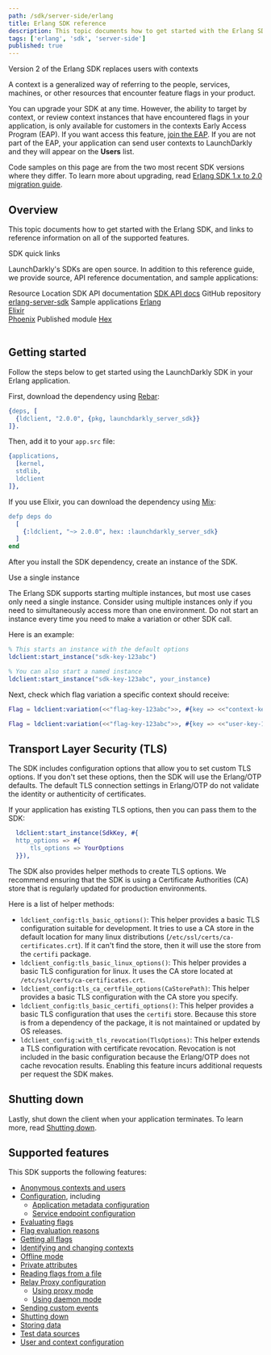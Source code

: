```yaml
---
path: /sdk/server-side/erlang
title: Erlang SDK reference
description: This topic documents how to get started with the Erlang SDK, and links to reference information on all of the supported features.
tags: ['erlang', 'sdk', 'server-side']
published: true
---
```


<Callout intent="info">
<CalloutTitle>Version 2 of the Erlang SDK replaces users with contexts</CalloutTitle>
<CalloutDescription>

A context is a generalized way of referring to the people, services, machines, or other resources that encounter feature flags in your product.

You can upgrade your SDK at any time. However, the ability to target by context, or review context instances that have encountered flags in your application, is only available for customers in the contexts Early Access Program (EAP). If you want access this feature, [join the EAP](https://launchdarkly.com/eap). If you are not part of the EAP, your application can send user contexts to LaunchDarkly and they will appear on the **Users** list.

Code samples on this page are from the two most recent SDK versions where they differ. To learn more about upgrading, read [Erlang SDK 1.x to 2.0 migration guide](/sdk/server-side/erlang/migration-1-to-2).

</CalloutDescription>
</Callout>

## Overview

This topic documents how to get started with the Erlang SDK, and links to reference information on all of the supported features.

<Callout intent="primary">
<CalloutTitle>SDK quick links</CalloutTitle>
<CalloutDescription>

LaunchDarkly's SDKs are open source. In addition to this reference guide, we provide source, API reference documentation, and sample applications:

<Table>
  <TableHeader>
    <TableHeadCell>Resource</TableHeadCell>
    <TableHeadCell>Location</TableHeadCell>
  </TableHeader>
  <TableBody>
    <TableRow>
      <TableCell>SDK API documentation</TableCell>
      <TableCell><a href="https://hexdocs.pm/launchdarkly_server_sdk/">SDK API docs</a></TableCell>
    </TableRow>
    <TableRow>
      <TableCell>GitHub repository</TableCell>
      <TableCell><a href="https://github.com/launchdarkly/erlang-server-sdk/">erlang-server-sdk</a></TableCell>
    </TableRow>
    <TableRow>
      <TableCell>Sample applications</TableCell>
      <TableCell><a href="https://github.com/launchdarkly/hello-erlang/">Erlang</a> <br/> <a href="https://github.com/launchdarkly/hello-elixir">Elixir</a><br/> <a href="https://github.com/launchdarkly/hello-phoenix">Phoenix</a></TableCell>
    </TableRow>
    <TableRow>
      <TableCell>Published module</TableCell>
      <TableCell><a href="https://hex.pm/packages/launchdarkly_server_sdk">Hex</a></TableCell>
    </TableRow>
  </TableBody>
</Table>

</CalloutDescription>
</Callout>

## Getting started

Follow the steps below to get started using the LaunchDarkly SDK in your Erlang application.

First, download the dependency using [Rebar](https://www.rebar3.org/):

<CodeSample>
<CSTab label="Erlang">

```erlang
{deps, [
  {ldclient, "2.0.0", {pkg, launchdarkly_server_sdk}}
]}.
```

</CSTab>
</CodeSample>

Then, add it to your `app.src` file:

<CodeSample>
<CSTab label="Erlang">

```erlang
{applications,
  [kernel,
  stdlib,
  ldclient
]},
```

</CSTab>
</CodeSample>

If you use Elixir, you can download the dependency using [Mix](https://elixir-lang.org/getting-started/mix-otp/introduction-to-mix.html):

<CodeSample>
<CSTab label="Elixir">

```erlang
defp deps do
  [
    {:ldclient, "~> 2.0.0", hex: :launchdarkly_server_sdk}
  ]
end
```

</CSTab>
</CodeSample>

After you install the SDK dependency, create an instance of the SDK.

<Callout intent="info">
<CalloutTitle>Use a single instance</CalloutTitle>
<CalloutDescription>

The Erlang SDK supports starting multiple instances, but most use cases only need a single instance. Consider using multiple instances only if you need to simultaneously access more than one environment. Do not start an instance every time you need to make a variation or other SDK call.

</CalloutDescription>
</Callout>

Here is an example:

<CodeSample>
<CSTab label="Erlang">

```erlang
% This starts an instance with the default options
ldclient:start_instance("sdk-key-123abc")

% You can also start a named instance
ldclient:start_instance("sdk-key-123abc", your_instance)
```

</CSTab>
</CodeSample>

Next, check which flag variation a specific context should receive:

<CodeSample>
<CSTab label="Erlang SDK v2.0">

```erlang
Flag = ldclient:variation(<<"flag-key-123abc">>, #{key => <<"context-key-123abc">>}, false)
```

</CSTab>
<CSTab label="Erlang SDK v1.x">

```erlang
Flag = ldclient:variation(<<"flag-key-123abc">>, #{key => <<"user-key-123abc">>}, false)
```

</CSTab>
</CodeSample>


## Transport Layer Security (TLS)

The SDK includes configuration options that allow you to set custom TLS options. If you don't set these options, then the SDK will use the Erlang/OTP defaults. The default TLS connection settings in Erlang/OTP do not validate the identity or authenticity of certificates.

If your application has existing TLS options, then you can pass them to the SDK:

<CodeSample>
<CSTab label="Erlang">

```erlang
  ldclient:start_instance(SdkKey, #{
  http_options => #{
      tls_options => YourOptions
  }}),
```

</CSTab>
</CodeSample>

The SDK also provides helper methods to create TLS options. We recommend ensuring that the SDK is using a Certificate Authorities (CA) store that is regularly updated for production environments.

Here is a list of helper methods:

- `ldclient_config:tls_basic_options()`: This helper provides a basic TLS configuration suitable for development. It tries to use a CA store in the default location for many linux distributions (`/etc/ssl/certs/ca-certificates.crt`). If it can't find the store, then it will use the store from the `certifi` package.
- `ldclient_config:tls_basic_linux_options()`: This helper provides a basic TLS configuration for linux. It uses the CA store located at `/etc/ssl/certs/ca-certificates.crt`.
- `ldclient_config:tls_ca_certfile_options(CaStorePath)`: This helper provides a basic TLS configuration with the CA store you specify.
- `ldclient_config:tls_basic_certifi_options()`: This helper provides a basic TLS configuration that uses the `certifi` store. Because this store is from a dependency of the package, it is not maintained or updated by OS releases.
- `ldclient_config:with_tls_revocation(TlsOptions)`: This helper extends a TLS configuration with certificate revocation. Revocation is not included in the basic configuration because the Erlang/OTP does not cache revocation results. Enabling this feature incurs additional requests per request the SDK makes.

## Shutting down

Lastly, shut down the client when your application terminates. To learn more, read [Shutting down](/sdk/features/shutdown#erlang).

## Supported features

This SDK supports the following features:

* [Anonymous contexts and users](/sdk/features/anonymous#erlang)
* [Configuration](/sdk/features/config#erlang), including
  * [Application metadata configuration](/sdk/features/app-config#erlang)
  * [Service endpoint configuration](/sdk/features/service-endpoint-configuration#erlang)
* [Evaluating flags](/sdk/features/evaluating#erlang)
* [Flag evaluation reasons](/sdk/features/evaluation-reasons#erlang)
* [Getting all flags](/sdk/features/all-flags#erlang)
* [Identifying and changing contexts](/sdk/features/identify#erlang)
* [Offline mode](/sdk/features/offline-mode#erlang)
* [Private attributes](/sdk/features/private-attributes#erlang)
* [Reading flags from a file](/sdk/features/flags-from-files#erlang)
* [Relay Proxy configuration](/sdk/features/relay-proxy-configuration)
  * [Using proxy mode](/sdk/features/relay-proxy-configuration/proxy-mode#erlang)
  * [Using daemon mode](/sdk/features/relay-proxy-configuration/daemon-mode#erlang)
* [Sending custom events](/sdk/features/events#erlang)
* [Shutting down](/sdk/features/shutdown#erlang)
* [Storing data](/sdk/features/storing-data#erlang)
* [Test data sources](/sdk/features/test-data-sources#erlang)
* [User and context configuration](/sdk/features/user-context-config#erlang)
